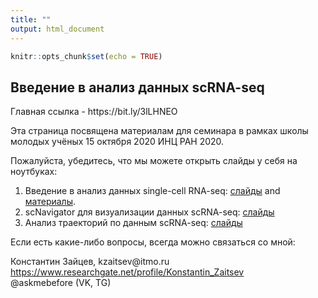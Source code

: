 ```yaml
---
title: ""
output: html_document
---
```


```r
knitr::opts_chunk$set(echo = TRUE)
```

## Введение в анализ данных scRNA-seq

Главная ссылка - https://bit.ly/3lLHNEO

Эта страница посвящена материалам для семинара в рамках школы молодых учёных 15 октября 2020  ИНЦ РАН 2020.

Пожалуйста, убедитесь, что мы можете открыть слайды у себя на ноутбуках:

1. Введение в анализ данных single-cell RNA-seq: <a href="https://konsolerr.github.io/incras_2020/scrna_seq_intro" target="_blank">слайды</a> and <a href="https://konsolerr.github.io/incras_2020/scrna_seq_intro/materials.zip" target="_blank">материалы</a>.
2. scNavigator для визуализации данных scRNA-seq: <a href="https://konsolerr.github.io/incras_2020/sce.pdf" target="_blank">слайды</a>
3. Анализ траекторий по данным scRNA-seq: <a href="https://konsolerr.github.io/incras_2020/trajectory.pdf" target="_blank">слайды</a>


Если есть какие-либо вопросы, всегда можно связаться со мной:

Константин Зайцев, kzaitsev\@itmo.ru  
<a href="https://www.researchgate.net/profile/Konstantin_Zaitsev" target="_blank">https://www.researchgate.net/profile/Konstantin_Zaitsev</a>  
\@askmebefore (VK, TG)
